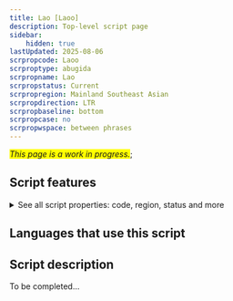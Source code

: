 ```yaml
---
title: Lao [Laoo]
description: Top-level script page
sidebar:
    hidden: true
lastUpdated: 2025-08-06
scrpropcode: Laoo
scrproptype: abugida
scrpropname: Lao
scrpropstatus: Current
scrpropregion: Mainland Southeast Asian
scrpropdirection: LTR
scrpropbaseline: bottom
scrpropcase: no
scrpropwspace: between phrases
---
```


<span style='background-color:yellow'>_This page is a work in progress._</span>;


## Script features

<details>
<summary> See all script properties: code, region, status and more</summary>
<ScriptInfo />
</details>

## Languages that use this script

<WsList script='Laoo' wsMax='5' />

## Script description

To be completed...

